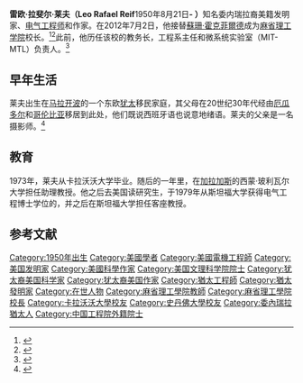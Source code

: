 '''雷欧·拉斐尔·莱夫（Leo Rafael Reif '''1950年8月21日''' - ）'''知名委内瑞拉裔美籍发明家、[[电气工程师|电气工程师]]和作家。在2012年7月2日，他接替[[蘇珊·霍克菲爾德|蘇珊·霍克菲爾德]]成为[[麻省理工学院|麻省理工学院]]校长。<ref>{{Cite news|url=http://web.mit.edu/newsoffice/2012/rafael-reif-elected-president-0516.html|title=L. Rafael Reif selected as MIT’s 17th president|last=Bradt|first=Steve|date=May 16, 2012|newspaper=MIT News Office}}</ref><ref>{{Cite news|url=http://www.reuters.com/article/2012/05/17/us-usa-mit-president-idUSBRE84G06J20120517|title=Venezuelan-born academic named president of MIT|last=Krasny|first=Ros|date=May 17, 2012|newspaper=Reuters}}</ref>此前，他历任该校的教务长，工程系主任和微系统实验室（MIT-MTL）负责人。<ref>{{Cite news|url=http://president.mit.edu/biography|title=Rafael Reif biography on MIT website}}</ref>

== 早年生活 ==
莱夫出生在[[马拉开波|马拉开波]]的一个东欧[[犹太|犹太]]移民家庭，其父母在20世纪30年代经由[[厄瓜多尔|厄瓜多尔]]和[[哥伦比亚|哥伦比亚]]移居到此处，他们既说西班牙语也说意地绪语。莱夫的父亲是一名摄影师。<ref>{{Cite news|url=http://web.mit.edu/newsoffice/2012/rafael-reif-elected-president-0516.html|title=L. Rafael Reif selected as MIT’s 17th president|date=May 16, 2012|newspaper=MIT News Office}}</ref>

== 教育 ==
1973年，莱夫从卡拉沃沃大学毕业。随后的一年里，在[[加拉加斯|加拉加斯]]的西蒙·玻利瓦尔大学担任助理教授。他之后去美国读研究生，于1979年从斯坦福大学获得电气工程博士学位的，并之后在斯坦福大学担任客座教授。

== 参考文献 ==
{{Reflist}}

{{Authority control}}

{{DEFAULTSORT:Reif, L. Rafael}}
[[Category:1950年出生|Category:1950年出生]]
[[Category:美國學者|Category:美國學者]]
[[Category:美國電機工程師|Category:美國電機工程師]]
[[Category:美国发明家|Category:美国发明家]]
[[Category:美國科學作家|Category:美國科學作家]]
[[Category:美国文理科学院院士|Category:美国文理科学院院士]]
[[Category:犹太裔美国科学家|Category:犹太裔美国科学家]]
[[Category:犹太裔美国作家|Category:犹太裔美国作家]]
[[Category:猶太工程師|Category:猶太工程師]]
[[Category:猶太發明家|Category:猶太發明家]]
[[Category:在世人物|Category:在世人物]]
[[Category:麻省理工學院教師|Category:麻省理工學院教師]]
[[Category:麻省理工學院校長|Category:麻省理工學院校長]]
[[Category:卡拉沃沃大學校友|Category:卡拉沃沃大學校友]]
[[Category:史丹佛大學校友|Category:史丹佛大學校友]]
[[Category:委內瑞拉猶太人|Category:委內瑞拉猶太人]]
[[Category:中国工程院外籍院士|Category:中国工程院外籍院士]]